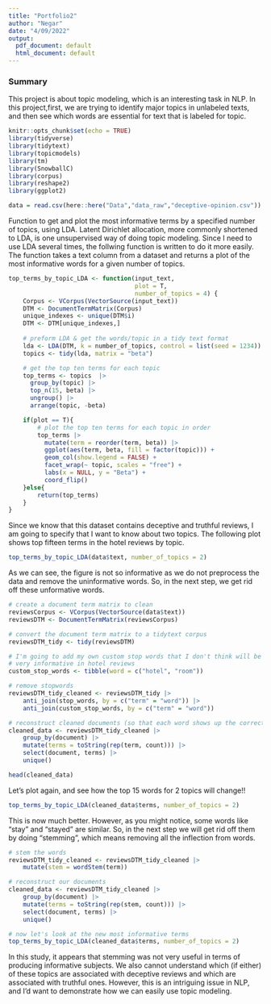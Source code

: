 ```yaml
---
title: "Portfolio2"
author: "Negar"
date: "4/09/2022"
output:
  pdf_document: default
  html_document: default
---
```


### Summary
This project is about topic modeling, which is an interesting task in NLP. In this project,first, we are trying to identify major topics in unlabeled texts, and then see which words are essential for text that is labeled for topic.

```r
knitr::opts_chunk$set(echo = TRUE)
library(tidyverse)
library(tidytext)
library(topicmodels)
library(tm)
library(SnowballC)
library(corpus)
library(reshape2)
library(ggplot2)
```


```r
data = read.csv(here::here("Data","data_raw","deceptive-opinion.csv"))
```

Function to get and plot the most informative terms by a specified number of topics, using LDA. Latent Dirichlet allocation, more commonly shortened to LDA, is one unsupervised way of doing topic modeling. Since I need to use LDA several times, the follwing function is written to do it more easily. The function takes a text column from a dataset and returns a plot of the most informative words for a given number of topics.

```r
top_terms_by_topic_LDA <- function(input_text, 
                                   plot = T,
                                   number_of_topics = 4) {    
    Corpus <- VCorpus(VectorSource(input_text)) 
    DTM <- DocumentTermMatrix(Corpus) 
    unique_indexes <- unique(DTM$i) 
    DTM <- DTM[unique_indexes,] 
    
    # preform LDA & get the words/topic in a tidy text format
    lda <- LDA(DTM, k = number_of_topics, control = list(seed = 1234))
    topics <- tidy(lda, matrix = "beta")

    # get the top ten terms for each topic
    top_terms <- topics  |> 
      group_by(topic) |>
      top_n(15, beta) |>
      ungroup() |>
      arrange(topic, -beta)

    if(plot == T){
        # plot the top ten terms for each topic in order
        top_terms |>
          mutate(term = reorder(term, beta)) |>
          ggplot(aes(term, beta, fill = factor(topic))) + 
          geom_col(show.legend = FALSE) + 
          facet_wrap(~ topic, scales = "free") + 
          labs(x = NULL, y = "Beta") +  
          coord_flip()
    }else{ 
        return(top_terms)
    }
}
```

Since we know that this dataset contains deceptive and truthful reviews, I am going to specify that I want to know about two topics. The following plot shows top fifteen terms in the hotel reviews by topic.

```r
top_terms_by_topic_LDA(data$text, number_of_topics = 2)
```

As we can see, the figure is not so informative as we do not preprocess the data and remove the uninformative words. So, in the next step, we get rid off these unformative words.

```r
# create a document term matrix to clean
reviewsCorpus <- VCorpus(VectorSource(data$text)) 
reviewsDTM <- DocumentTermMatrix(reviewsCorpus)

# convert the document term matrix to a tidytext corpus
reviewsDTM_tidy <- tidy(reviewsDTM)

# I'm going to add my own custom stop words that I don't think will be
# very informative in hotel reviews
custom_stop_words <- tibble(word = c("hotel", "room"))

# remove stopwords
reviewsDTM_tidy_cleaned <- reviewsDTM_tidy |> 
    anti_join(stop_words, by = c("term" = "word")) |> 
    anti_join(custom_stop_words, by = c("term" = "word")) 

# reconstruct cleaned documents (so that each word shows up the correct number of times)
cleaned_data <- reviewsDTM_tidy_cleaned |>
    group_by(document) |> 
    mutate(terms = toString(rep(term, count))) |>
    select(document, terms) |>
    unique()

head(cleaned_data)
```

Let's plot again, and see how the top 15 words for 2 topics will change!!

```r
top_terms_by_topic_LDA(cleaned_data$terms, number_of_topics = 2)
```

This is now much better. However, as you might notice, some words like "stay" and "stayed" are similar. So, in the next step we will get rid off them by doing "stemming", which means removing all the inflection from words.

```r
# stem the words
reviewsDTM_tidy_cleaned <- reviewsDTM_tidy_cleaned |> 
    mutate(stem = wordStem(term))

# reconstruct our documents
cleaned_data <- reviewsDTM_tidy_cleaned |>
    group_by(document) |>
    mutate(terms = toString(rep(stem, count))) |>
    select(document, terms) |>
    unique()

# now let's look at the new most informative terms
top_terms_by_topic_LDA(cleaned_data$terms, number_of_topics = 2)
```

In this study, it appears that stemming was not very useful in terms of producing informative subjects. We also cannot understand which (if either) of these topics are associated with deceptive reviews and which are associated with truthful ones. However, this is an intriguing issue in NLP, and I'd want to demonstrate how we can easily use topic modeling.